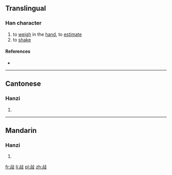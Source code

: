 ==Translingual==

===Han character===
{{Han char|rn=66|rad=攴|as=05|sn=9|four=2164<sub>7</sub>|canj=卜口卜水 (YRYE)|ids=⿰[[占]][[攴]]}}

# to [[weigh]] in the [[hand]], to [[estimate]]
# to [[shake]]

====References====
* {{Han ref|kx=0469.190|dkj=13155|dj=0819.070|hdz=21452.050|uh=6541|ud=25921|bh=CEE7|bd=52967}}

----

==Cantonese==

===Hanzi===
{{yue-hanzi|jyut=|y=dim1}}

# {{defn|lang=yue|sort=攴05}}

----

==Mandarin==

===Hanzi===
{{cmn-hanzi|pin=[[diān]] ([[dian1]])|wg=tien<sup>1</sup>}}

# {{defn|lang=cmn|sort=攴05}}

[[fr:敁]]
[[li:敁]]
[[pl:敁]]
[[zh:敁]]